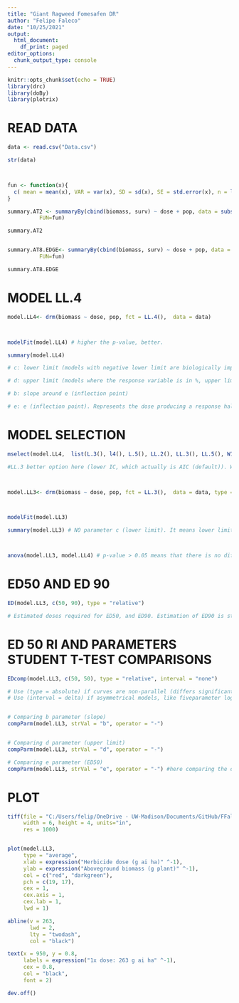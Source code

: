 ```yaml
---
title: "Giant Ragweed Fomesafen DR"
author: "Felipe Faleco"
date: "10/25/2021"
output:
  html_document:
    df_print: paged
editor_options: 
  chunk_output_type: console
---
```


```r

knitr::opts_chunk$set(echo = TRUE)
library(drc)
library(doBy)
library(plotrix)

```


# READ DATA

```r

data <- read.csv("Data.csv")

str(data)



fun <- function(x){
  c( mean = mean(x), VAR = var(x), SD = sd(x), SE = std.error(x), n = length(x))
}

summary.AT2 <- summaryBy(cbind(biomass, surv) ~ dose + pop, data = subset(data, pop=="AT2"),
          FUN=fun)

summary.AT2


summary.AT8.EDGE<- summaryBy(cbind(biomass, surv) ~ dose + pop, data = subset(data, pop=="AT8-EDGE"),
          FUN=fun)

summary.AT8.EDGE


```



# MODEL LL.4

```r

model.LL4<- drm(biomass ~ dose, pop, fct = LL.4(),  data = data)



modelFit(model.LL4) # higher the p-value, better.

summary(model.LL4) 

# c: lower limit (models with negative lower limit are biologically impossible. E.g., negative biomass, negative % biomass reduction, or negative % control)

# d: upper limit (models where the response variable is in %, upper limit bigger than 100% are biologically impossible. E.g., % biomass reduction, % control)

# b: slope around e (inflection point)

# e: e (inflection point). Represents the dose producing a response halfway between the u and l parameters (ED50)

```



# MODEL SELECTION

```r

mselect(model.LL4,  list(L.3(), l4(), L.5(), LL.2(), LL.3(), LL.5(), W1.3(), W1.4(), W2.4(), baro5()), linreg = T) 

#LL.3 better option here (lower IC, which actually is AIC (default)). W1.3 could also be used, but since it is a asymmetrical model, I would give preference to LL.3 In symmetrical models, the parameter e and relative ED50 are identical, that is, they both indicate the dose that reduces the response midway between the upper and lower limits. In asymmetrical models, however, the parameter e does not have the same meaning as in symmetrical models, even though it is still the location of the inflection point. For assymetrical models, ED50 should be estimated as "absolute" and not relative.



model.LL3<- drm(biomass ~ dose, pop, fct = LL.3(),  data = data, type = "continuous")



modelFit(model.LL3)

summary(model.LL3) # NO parameter c (lower limit). It means lower limit was set to zero.



anova(model.LL3, model.LL4) # p-value > 0.05 means that there is no difference between models. Therefore, we can use model LL.3

```



# ED50 AND ED 90

```r

ED(model.LL3, c(50, 90), type = "relative") 

# Estimated doses required for ED50, and ED90. Estimation of ED90 is statistically less accurate and often subject to high variance. Therefore, is better to use ED50.

```


# ED 50 RI AND PARAMETERS STUDENT T-TEST COMPARISONS

```r

EDcomp(model.LL3, c(50, 50), type = "relative", interval = "none")

# Use (type = absolute) if curves are non-parallel (differs significantly in upper or lower limits; or both)
# Use (interval = delta) if asymmetrical models, like fiveparameter log-logistic, Gompertz, and Weibull. NOT SURE ABOUT THIS ONE


# Comparing b parameter (slope)
compParm(model.LL3, strVal = "b", operator = "-")


# Comparing d parameter (upper limit)
compParm(model.LL3, strVal = "d", operator = "-")

# Comparing e parameter (ED50)
compParm(model.LL3, strVal = "e", operator = "-") #here comparing the difference, and not the ratio like in the EDcomp


```



# PLOT

```r

tiff(file = "C:/Users/felip/OneDrive - UW-Madison/Documents/GitHub/FFaleco/PhD Projects/Giant Ragweed/Dose Response/Fomesafen/Dose-response curve.tiff",
     width = 6, height = 4, units="in", 
     res = 1000)


plot(model.LL3,
     type = "average",
     xlab = expression("Herbicide dose (g ai ha)" ^-1),
     ylab = expression("Aboveground biomass (g plant)" ^-1),
     col = c("red", "darkgreen"),
     pch = c(19, 17),
     cex = 1,
     cex.axis = 1,
     cex.lab = 1,
     lwd = 1)

abline(v = 263, 
       lwd = 2, 
       lty = "twodash",
       col = "black")

text(x = 950, y = 0.8, 
     labels = expression("1x dose: 263 g ai ha" ^-1),
     cex = 0.8,
     col = "black",
     font = 2)

dev.off()

```







